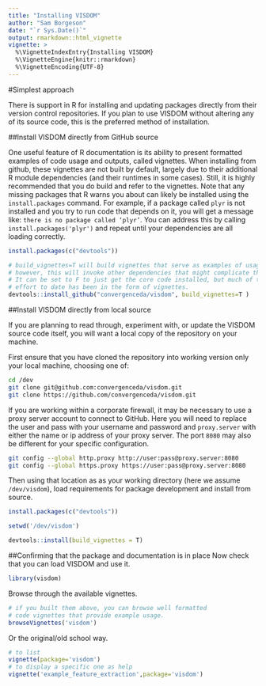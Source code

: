 ```yaml
---
title: "Installing VISDOM"
author: "Sam Borgeson"
date: "`r Sys.Date()`"
output: rmarkdown::html_vignette
vignette: >
  %\VignetteIndexEntry{Installing VISDOM}
  %\VignetteEngine{knitr::rmarkdown}
  %\VignetteEncoding{UTF-8}
---
```


#Simplest approach

There is support in R for installing and updating packages directly from their version control repositories. If you plan to use VISDOM without altering any of its source code, this is the preferred method of installation.

##Install VISDOM directly from GitHub source

One useful feature of R documentation is its ability to present formatted examples of code usage and outputs, called vignettes. When installing from github, these vignettes are not built by default, largely due to their additional R module dependencies (and their runtimes in some cases). Still, it is highly recommended that you do build and refer to the vignettes. Note that any missing packages that R warns you about can likely be installed using the `install.packages` command. For example, if a package called `plyr` is not installed and you try to run code that depends on it, you will get a message like: `there is no package called ‘plyr’`. You can address this by calling `install.packages('plyr')` and repeat until your dependencies are all loading correctly.

```r
install.packages(c("devtools"))

# build_vignettes=T will build vignettes that serve as examples of usage
# however, this will invoke other dependencies that might complicate things.
# It can be set to F to just get the core code installed, but much of the documentation
# effort to date has been in the form of vignettes.
devtools::install_github("convergenceda/visdom", build_vignettes=T )
```

##Install VISDOM directly from local source

If you are planning to read through, experiment with, or update the VISDOM source code itself, you will want a local copy of the repository on your machine. 

First ensure that you have cloned the repository into working version only your local machine, choosing one of:

```bash
cd /dev
git clone git@github.com:convergenceda/visdom.git
git clone https://github.com/convergenceda/visdom.git
```

If you are working within a corporate firewall, it may be necessary to use a proxy server account to connect to GitHub. Here you will need to replace the user and pass with your username and password and `proxy.server` with either the name or ip address of your proxy server. The port `8080` may also be different for your specific configuration.

```bash
git config --global http.proxy http://user:pass@proxy.server:8080
git config --global https.proxy https://user:pass@proxy.server:8080
```

Then using that location as as your working directory (here we assume `/dev/visdom`), load requirements for package development and install from source.


```r

install.packages(c("devtools"))

setwd('/dev/visdom')

devtools::install(build_vignettes = T)

```

##Confirming that the package and documentation is in place
Now check that you can load VISDOM and use it.

```r
library(visdom)
```

Browse through the available vignettes.

```r
# if you built them above, you can browse well formatted 
# code vignettes that provide example usage.
browseVignettes('visdom')
```

Or the original/old school way.
```r
# to list
vignette(package='visdom')
# to display a specific one as help
vignette('example_feature_extraction',package='visdom')
```
